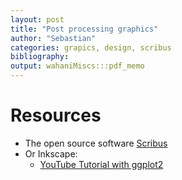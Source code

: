 ```yaml
---
layout: post
title: "Post processing graphics"
author: "Sebastian"
categories: grapics, design, scribus
bibliography:
output: wahaniMiscs:::pdf_memo
---
```


# Resources

- The open source software [Scribus](http://www.scribus.net/canvas/Scribus)
- Or Inkscape:
    - [YouTube Tutorial with ggplot2](https://www.youtube.com/watch?v=YEf-NWvLJEU)
